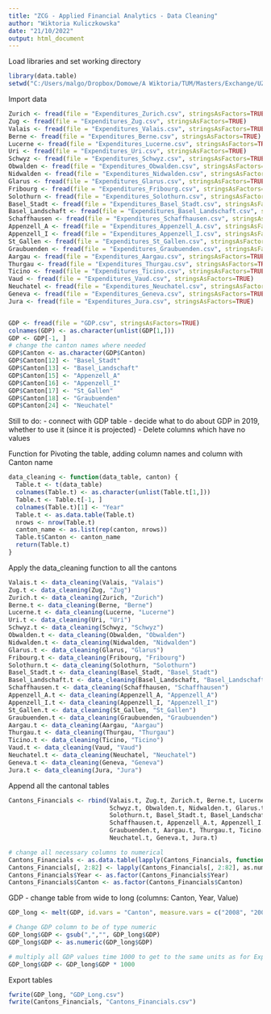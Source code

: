 ---
title: "ZCG - Applied Financial Analytics - Data Cleaning"
author: "Wiktoria Kuliczkowska"
date: "21/10/2022"
output: html_document
---
Load libraries and set working directory
```{r}
library(data.table)
setwd("C:/Users/malgo/Dropbox/Domowe/A Wiktoria/TUM/Masters/Exchange/UZH - classes/Applied Financial Analytics/Data")
```

Import data
```{r}
Zurich <- fread(file = "Expenditures_Zurich.csv", stringsAsFactors=TRUE) 
Zug <- fread(file = "Expenditures_Zug.csv", stringsAsFactors=TRUE) 
Valais <- fread(file = "Expenditures_Valais.csv", stringsAsFactors=TRUE) 
Berne <- fread(file = "Expenditures_Berne.csv", stringsAsFactors=TRUE) 
Lucerne <- fread(file = "Expenditures_Lucerne.csv", stringsAsFactors=TRUE) 
Uri <- fread(file = "Expenditures_Uri.csv", stringsAsFactors=TRUE) 
Schwyz <- fread(file = "Expenditures_Schwyz.csv", stringsAsFactors=TRUE) 
Obwalden <- fread(file = "Expenditures_Obwalden.csv", stringsAsFactors=TRUE) 
Nidwalden <- fread(file = "Expenditures_Nidwalden.csv", stringsAsFactors=TRUE) 
Glarus <- fread(file = "Expenditures_Glarus.csv", stringsAsFactors=TRUE) 
Fribourg <- fread(file = "Expenditures_Fribourg.csv", stringsAsFactors=TRUE) 
Solothurn <- fread(file = "Expenditures_Solothurn.csv", stringsAsFactors=TRUE) 
Basel_Stadt <- fread(file = "Expenditures_Basel_Stadt.csv", stringsAsFactors=TRUE) 
Basel_Landschaft <- fread(file = "Expenditures_Basel_Landschaft.csv", stringsAsFactors=TRUE) 
Schaffhausen <- fread(file = "Expenditures_Schaffhausen.csv", stringsAsFactors=TRUE) 
Appenzell_A <- fread(file = "Expenditures_Appenzell_A.csv", stringsAsFactors=TRUE) 
Appenzell_I <- fread(file = "Expenditures_Appenzell_I.csv", stringsAsFactors=TRUE) 
St_Gallen <- fread(file = "Expenditures_St_Gallen.csv", stringsAsFactors=TRUE)
Graubuenden <- fread(file = "Expenditures_Graubuenden.csv", stringsAsFactors=TRUE) 
Aargau <- fread(file = "Expenditures_Aargau.csv", stringsAsFactors=TRUE) 
Thurgau <- fread(file = "Expenditures_Thurgau.csv", stringsAsFactors=TRUE) 
Ticino <- fread(file = "Expenditures_Ticino.csv", stringsAsFactors=TRUE) 
Vaud <- fread(file = "Expenditures_Vaud.csv", stringsAsFactors=TRUE) 
Neuchatel <- fread(file = "Expenditures_Neuchatel.csv", stringsAsFactors=TRUE) 
Geneva <- fread(file = "Expenditures_Geneva.csv", stringsAsFactors=TRUE) 
Jura <- fread(file = "Expenditures_Jura.csv", stringsAsFactors=TRUE) 


GDP <- fread(file = "GDP.csv", stringsAsFactors=TRUE) 
colnames(GDP) <- as.character(unlist(GDP[1,]))
GDP <- GDP[-1, ]
# change the canton names where needed
GDP$Canton <- as.character(GDP$Canton)
GDP$Canton[12] <- "Basel_Stadt"
GDP$Canton[13] <- "Basel_Landschaft"
GDP$Canton[15] <- "Appenzell_A"
GDP$Canton[16] <- "Appenzell_I"
GDP$Canton[17] <- "St_Gallen"
GDP$Canton[18] <- "Graubuenden"
GDP$Canton[24] <- "Neuchatel"
```

Still to do:
- connect with GDP table
- decide what to do about GDP in 2019, whether to use it (since it is projected)
- Delete columns which have no values


Function for Pivoting the table, adding column names and column with Canton name
```{r}
data_cleaning <- function(data_table, canton) {
  Table.t <- t(data_table)
  colnames(Table.t) <- as.character(unlist(Table.t[1,]))
  Table.t <- Table.t[-1, ]
  colnames(Table.t)[1] <- "Year"
  Table.t <- as.data.table(Table.t)
  nrows <- nrow(Table.t)
  canton_name <- as.list(rep(canton, nrows))
  Table.t$Canton <- canton_name
  return(Table.t)
}
```

Apply the data_cleaning function to all the cantons
```{r}
Valais.t <- data_cleaning(Valais, "Valais")
Zug.t <- data_cleaning(Zug, "Zug")
Zurich.t <- data_cleaning(Zurich, "Zurich")
Berne.t <- data_cleaning(Berne, "Berne")
Lucerne.t <- data_cleaning(Lucerne, "Lucerne")
Uri.t <- data_cleaning(Uri, "Uri")
Schwyz.t <- data_cleaning(Schwyz, "Schwyz")
Obwalden.t <- data_cleaning(Obwalden, "Obwalden")
Nidwalden.t <- data_cleaning(Nidwalden, "Nidwalden")
Glarus.t <- data_cleaning(Glarus, "Glarus")
Fribourg.t <- data_cleaning(Fribourg, "Fribourg")
Solothurn.t <- data_cleaning(Solothurn, "Solothurn")
Basel_Stadt.t <- data_cleaning(Basel_Stadt, "Basel_Stadt")
Basel_Landschaft.t <- data_cleaning(Basel_Landschaft, "Basel_Landschaft")
Schaffhausen.t <- data_cleaning(Schaffhausen, "Schaffhausen")
Appenzell_A.t <- data_cleaning(Appenzell_A, "Appenzell_A")
Appenzell_I.t <- data_cleaning(Appenzell_I, "Appenzell_I")
St_Gallen.t <- data_cleaning(St_Gallen, "St_Gallen")
Graubuenden.t <- data_cleaning(Graubuenden, "Graubuenden")
Aargau.t <- data_cleaning(Aargau, "Aargau") 
Thurgau.t <- data_cleaning(Thurgau, "Thurgau")
Ticino.t <- data_cleaning(Ticino, "Ticino")
Vaud.t <- data_cleaning(Vaud, "Vaud")
Neuchatel.t <- data_cleaning(Neuchatel, "Neuchatel")
Geneva.t <- data_cleaning(Geneva, "Geneva")
Jura.t <- data_cleaning(Jura, "Jura")
```

Append all the cantonal tables
```{r}
Cantons_Financials <- rbind(Valais.t, Zug.t, Zurich.t, Berne.t, Lucerne.t, Uri.t, 
                            Schwyz.t, Obwalden.t, Nidwalden.t, Glarus.t, Fribourg.t,
                            Solothurn.t, Basel_Stadt.t, Basel_Landschaft.t, 
                            Schaffhausen.t, Appenzell_A.t, Appenzell_I.t, St_Gallen.t,
                            Graubuenden.t, Aargau.t, Thurgau.t, Ticino.t, Vaud.t,
                            Neuchatel.t, Geneva.t, Jura.t)

# change all necessary columns to numerical
Cantons_Financials <- as.data.table(lapply(Cantons_Financials, function(y) gsub(",", "", y)))
Cantons_Financials[, 2:82] <- lapply(Cantons_Financials[, 2:82], as.numeric)
Cantons_Financials$Year <- as.factor(Cantons_Financials$Year)
Cantons_Financials$Canton <- as.factor(Cantons_Financials$Canton)
```

GDP - change table from wide to long (columns: Canton, Year, Value)
```{r}
GDP_long <- melt(GDP, id.vars = "Canton", measure.vars = c("2008", "2009", "2010", "2011", "2012", "2013", "2014", "2015", "2016", "2017", "2018", "2019p"), variable.name = "Year", value.name = "GDP")

# Change GDP column to be of type numeric
GDP_long$GDP <- gsub(",","", GDP_long$GDP)
GDP_long$GDP <- as.numeric(GDP_long$GDP)

# multiply all GDP values time 1000 to get to the same units as for Expenditures
GDP_long$GDP <- GDP_long$GDP * 1000
```


Export tables
```{r}
fwrite(GDP_long, "GDP_Long.csv")
fwrite(Cantons_Financials, "Cantons_Financials.csv")
```